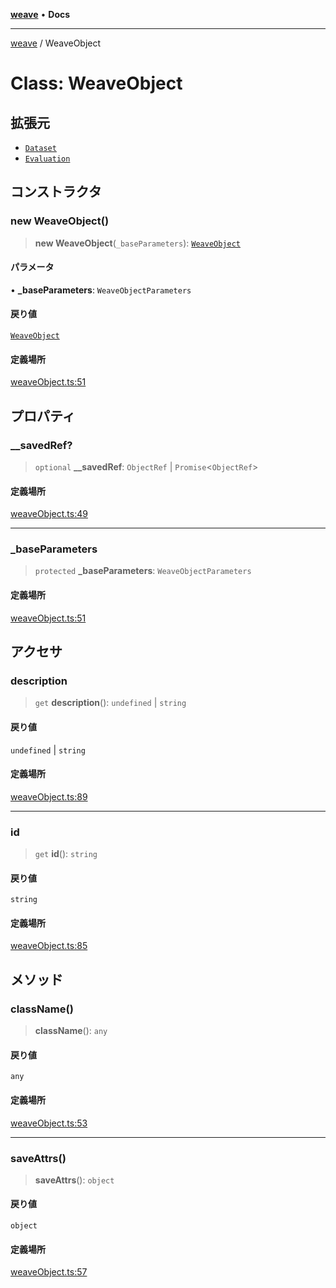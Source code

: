 [**weave**](../README.mdx) • **Docs**

***

[weave](../README.mdx) / WeaveObject

# Class: WeaveObject

## 拡張元

* [`Dataset`](Dataset.mdx)
* [`Evaluation`](Evaluation.mdx)

## コンストラクタ

### new WeaveObject()

> **new WeaveObject**(`_baseParameters`): [`WeaveObject`](WeaveObject.mdx)

#### パラメータ

• **\_baseParameters**: `WeaveObjectParameters`

#### 戻り値

[`WeaveObject`](WeaveObject.mdx)

#### 定義場所

[weaveObject.ts:51](https://github.com/wandb/weave/blob/e2313369cb35bc1b6f97c70539926dd951ead21e/sdks/node/src/weaveObject.ts#L51)

## プロパティ

### \_\_savedRef?

> `optional` **\_\_savedRef**: `ObjectRef` | `Promise`\<`ObjectRef`>

#### 定義場所

[weaveObject.ts:49](https://github.com/wandb/weave/blob/e2313369cb35bc1b6f97c70539926dd951ead21e/sdks/node/src/weaveObject.ts#L49)

***

### \_baseParameters

> `protected` **\_baseParameters**: `WeaveObjectParameters`

#### 定義場所

[weaveObject.ts:51](https://github.com/wandb/weave/blob/e2313369cb35bc1b6f97c70539926dd951ead21e/sdks/node/src/weaveObject.ts#L51)

## アクセサ

### description

> `get` **description**(): `undefined` | `string`

#### 戻り値

`undefined` | `string`

#### 定義場所

[weaveObject.ts:89](https://github.com/wandb/weave/blob/e2313369cb35bc1b6f97c70539926dd951ead21e/sdks/node/src/weaveObject.ts#L89)

***

### id

> `get` **id**(): `string`

#### 戻り値

`string`

#### 定義場所

[weaveObject.ts:85](https://github.com/wandb/weave/blob/e2313369cb35bc1b6f97c70539926dd951ead21e/sdks/node/src/weaveObject.ts#L85)

## メソッド

### className()

> **className**(): `any`

#### 戻り値

`any`

#### 定義場所

[weaveObject.ts:53](https://github.com/wandb/weave/blob/e2313369cb35bc1b6f97c70539926dd951ead21e/sdks/node/src/weaveObject.ts#L53)

***

### saveAttrs()

> **saveAttrs**(): `object`

#### 戻り値

`object`

#### 定義場所

[weaveObject.ts:57](https://github.com/wandb/weave/blob/e2313369cb35bc1b6f97c70539926dd951ead21e/sdks/node/src/weaveObject.ts#L57)
